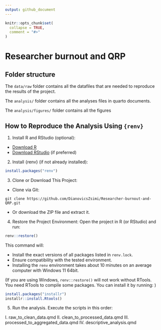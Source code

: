 ```yaml
---
output: github_document
---
```


<!-- README.md is generated from README.Rmd. Please edit that file -->

```r
knitr::opts_chunk$set(
  collapse = TRUE,
  comment = "#>"
)
```

# Researcher burnout and QRP

<!-- badges: start -->

<!-- badges: end -->

## Folder structure

The `data/raw` folder contains all the datafiles that are needed to reproduce the results of the project.

The `analysis/` folder contains all the analyses files in quarto documents.

The `analysis/figures/` folder contains all the figures

## How to Reproduce the Analysis Using `{renv}`

1.  Install R and RStudio (optional):

-   [Download R](https://cran.r-project.org/bin/windows/base/)
-   [Download RStudio](https://posit.co/download/rstudio-desktop/) (if preferred)

2.  Install {renv} (if not already installed):

```r
install.packages("renv")
```

3.  Clone or Download This Project:

-   Clone via Git:

<!-- -->

```         
git clone https://github.com/DianovicsZsimi/Researcher-burnout-and-QRP.git
```

-   Or download the ZIP file and extract it.

4.  Restore the Project Environment: Open the project in R (or RStudio) and run:

```r
renv::restore()
```

This command will:

-   Install the exact versions of all packages listed in `renv.lock`.
-   Ensure compatibility with the tested environment.
-   Installing the `renv` environment takes about 10 minutes on an average computer with Windows 11 64bit.

(If you are using Windows, `renv::restore()` will not work without RTools. You need RTools to compile some packages. You can install it by running: )

```r
install.packages("installr")
installr::install.Rtools()
```

5.  Run the analysis. Execute the scripts in this order:

I. raw_to_clean_data.qmd
II. clean_to_processed_data.qmd 
III. processed_to_aggregated_data.qmd 
IV. descriptive_analysis.qmd
